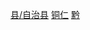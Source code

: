 {{Catnav|頁面分類|...|地级市|贵州地级市|铜仁|铜仁行政区划|铜仁区县}}
{{Catnav|頁面分類|...|贵州市州|贵州各市州行政区划|铜仁行政区划|铜仁区县}}
{{Catnav|頁面分類|...|贵州县份|贵州省民族自治县}}
{{Catnav|頁面分類|...|中国自治县|贵州省民族自治县}}
{{Catnav|頁面分類|...|中国苗族自治地方|中国苗族自治县}}

{{catmore|松桃苗族自治县|贵州省松桃苗族自治县}}
[[Category:铜仁区县|县/自治县]]
[[Category:贵州省民族自治县|铜仁]]
[[Category:中国苗族自治县|黔]]